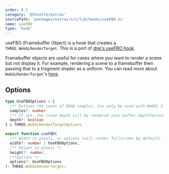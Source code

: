 ```yaml
---
order: 6.5
category: '@threlte/extras'
sourcePath: 'packages/extras/src/lib/hooks/useFBO.ts'
name: useFBO
type: 'hook'
---
```


useFBO (Framebuffer Object) is a hook that creates a `THREE.WebGLRenderTarget`. This is a port of [drei's useFBO hook](https://github.com/pmndrs/drei#usefbo).

Framebuffer objects are useful for cases where you want to render a scene but not display it. For example, rendering a scene to a framebuffer then passing that to a fragment shader as a uniform. You can read more about `WebGLRenderTarget`'s [here](https://threejs.org/docs/index.html?q=render%20target#api/en/renderers/WebGLRenderTarget).

<Example path="extras/use-fbo" />


## Options
```ts
type UseFBOOptions = {
  /** Defines the count of MSAA samples. Can only be used with WebGL 2. Default: 0 */
  samples?: number
  /** If set, the scene depth will be rendered into buffer.depthTexture. Default: false */
  depth?: boolean
} & THREE.WebGLRenderTargetOptions

export function useFBO(
  /** Width in pixels, or options (will render fullscreen by default) */
  width?: number | UseFBOOptions,
  /** Height in pixels */
  height?: number,
  /**Options */
  options?: UseFBOOptions
): THREE.WebGLRenderTarget;
```
